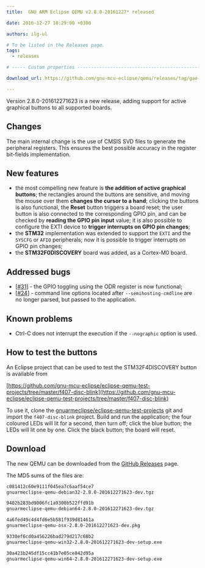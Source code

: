 ```yaml
---
title:  GNU ARM Eclipse QEMU v2.8.0-20161227* released

date: 2016-12-27 18:29:00 +0300

authors: ilg-ul

# To be listed in the Releases page.
tags:
  - releases

# ----- Custom properties -----------------------------------------------------

download_url: https://github.com/gnu-mcu-eclipse/qemu/releases/tag/gae-2.8.0-20161227/

---
```


Version 2.8.0-201612271623 is a new release, adding support for active graphical buttons to all supported boards.

## Changes

The main internal change is the use of CMSIS SVD files to generate the peripheral registers. This ensures the best possible accuracy in the register bit-fields implementation.

## New features

- the most compelling new feature is **the addition of active graphical buttons**; the rectangles around the buttons are sensitive, and moving the mouse over them **changes the cursor to a hand**; clicking the buttons is also functional, the **Reset** button triggers a board reset; the user button is also connected to the corresponding GPIO pin, and can be checked by **reading the GPIO pin input** value; it is also possible to configure the EXTI device to **trigger interrupts on GPIO pin changes**;
- the **STM32** implementation was extended to support the `EXTI` and the `SYSCFG` or `AFIO` peripherals; now it is possible to trigger interrupts on GPIO pin changes;
- the **STM32F0DISCOVERY** board was added, as a Cortex-M0 board.

## Addressed bugs

- [[#31](https://github.com/gnu-mcu-eclipse/qemu/issues/31)] - the GPIO toggling using the ODR register is now functional;
- [[#24](https://github.com/gnu-mcu-eclipse/qemu/issues/24)] - command line options located after `--semihosting-cmdline` are no longer parsed, but passed to the application.

## Known problems

- Ctrl-C does not interrupt the execution if the `--nographic` option is used.

## How to test the buttons

An Eclipse project that can be used to test the STM32F4DISCOVERY button is available from

[https://github.com/gnu-mcu-eclipse/eclipse-qemu-test-projects/tree/master/f407-disc-blink](https://github.com/gnu-mcu-eclipse/eclipse-qemu-test-projects/tree/master/f407-disc-blink)

To use it, clone the [gnuarmeclipse/eclipse-qemu-test-projects](https://github.com/gnu-mcu-eclipse/eclipse-qemu-test-projects) git and import the `f407-disc-blink` project. Build and run the application; the four coloured LEDs will lit for a second, then turn off; click the blue button; the LEDs will lit one by one. Click the black button; the board will reset.

## Download

The new QEMU can be downloaded from the <a href={frontMatter.download_url}>GitHub Releases</a> page.

The MD5 sums of the files are:

```txt
c081412c60e9111f045ea7c6aaf54ce7
gnuarmeclipse-qemu-debian32-2.8.0-201612271623-dev.tgz

9402b283bd9006fc1a9300b522ffd91b
gnuarmeclipse-qemu-debian64-2.8.0-201612271623-dev.tgz

4a6fed49c4d4fd6e5b581f939d81461a
gnuarmeclipse-qemu-osx-2.8.0-201612271623-dev.pkg

9330ef6cd0a456226bad279d217c68b2
gnuarmeclipse-qemu-win32-2.8.0-201612271623-dev-setup.exe

30a423b245df15cc41b7e05ce842d95a
gnuarmeclipse-qemu-win64-2.8.0-201612271623-dev-setup.exe

```
